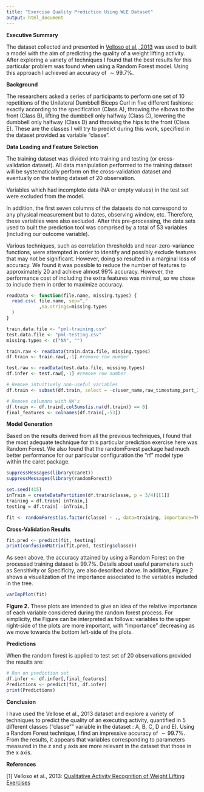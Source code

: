 ```yaml
---
title: "Exercise Quality Prediction Using WLE Dataset"
output: html_document
---
```


**Executive Summary**

The dataset collected and presented in [Velloso et al., 2013](http://groupware.les.inf.puc-rio.br/public/papers/2013.Velloso.QAR-WLE.pdf) 
was used to built a model with the aim of predicting the quality of a weight lifting activity. After exploring a variety of techniques I found that the best results for this particular problem was found when using a Random Forest model. Using this approach I achieved an accuracy of $\sim 99.7\%$. 

**Background**

The researchers asked a series of participants to perform one set of 10 repetitions of the Unilateral Dumbbell Biceps Curl in five different fashions: exactly according to the specification (Class A), throwing the elbows to the front (Class B), lifting the dumbbell only halfway (Class C), lowering the dumbbell only halfway (Class D) and throwing the hips to the front (Class E). These are the classes I will try to predict during this work, specified in the dataset provided as variable "classe". 

**Data Loading and Feature Selection**

The training dataset was divided into training and testing (or cross-validation dataset). All data manipulation performed to the training dataset will be systematically perform on the cross-validation dataset and eventually on the testing dataset of 20 observation. 

Variables which had incomplete data (NA or empty values) in the test set were excluded from the model.

In addition, the first seven columns of the datasets do not correspond to any physical measurement but to dates, observing window, etc. Therefore, these variables were also excluded. After this pre-processing, the data sets used to built the prediction tool was comprised by a total of 53 variables (including our outcome variable).

Various techniques, such as correlation thresholds and near-zero-variance functions, were attempted in order to identify and possibly exclude features that may not be significant.  However, doing so resulted in a marginal loss of accuracy.  We found it was possible to reduce the number of features to approximately 20 and achieve almost 99% accuracy.  However, the performance cost of including the extra features was minimal, so we chose to include them in order to maximize accuracy.

```r

readData <- function(file.name, missing.types) {
  read.csv( file.name, sep=","
            ,na.strings=missing.types 
  )
}

train.data.file <- "pml-training.csv"
test.data.file <- "pml-testing.csv"
missing.types <- c("NA", "")

train.raw <- readData(train.data.file, missing.types)
df.train <- train.raw[,-1] #remove row number

test.raw <- readData(test.data.file, missing.types)
df.infer <- test.raw[,-1] #remove row number

# Remove intuitively non-useful variables
df.train <- subset(df.train, select = -c(user_name,raw_timestamp_part_1,raw_timestamp_part_2,cvtd_timestamp,new_window,num_window) )

# Remove columnns with NA's
df.train <- df.train[,colSums(is.na(df.train)) == 0]
final_features <- colnames(df.train[,-53])
```

**Model Generation**

Based on the results derived from all the previous techniques, I found that the most adequate technique for this particular prediction exercise here was Random Forest. We also found that the randomForest package had much better performance for our particular configuration the "rf" model type within the caret package.


```r
suppressMessages(library(caret))
suppressMessages(library(randomForest))

set.seed(415)
inTrain = createDataPartition(df.train$classe, p = 3/4)[[1]]
training = df.train[ inTrain,]
testing = df.train[ -inTrain,]

fit <- randomForest(as.factor(classe) ~ ., data=training, importance=TRUE)

```

**Cross-Validation Results**

```r
fit.pred <- predict(fit, testing)
print(confusionMatrix(fit.pred, testing$classe))

```

As seen above, the accuracy attained by using a Random Forest on the processed training dataset is 99.7%. Details about useful parameters such as Sensitivity or Specificity, are also described above. In addition, Figure 2 shows a visualization of the importance associated to the variables included in the tree. 

```r
varImpPlot(fit)
```

**Figure 2.** These plots are intended to give an idea of the relative importance of each variable considered during the random forest process. For simplicity, the Figure can be interpreted as follows: variables to the upper right-side of the plots are more important, with "importance" decreasing as we move towards the bottom left-side of the plots.

**Predictions**

When the random forest is applied to test set of 20 observations provided the results are: 

```r
# Run on prediction set
df.infer <- df.infer[,final_features]
Predictions <- predict(fit, df.infer)
print(Predictions)
```

**Conclusion**

I have used the Vellose et al., 2013 dataset and explore a variety of techniques to predict the quality of an executing activity, quantified in 5 different classes ("classe"" variable in the dataset : A, B, C, D and E). Using a Random Forest technique, I find an impressive accuracy of $\sim 99.7\%$. From the results, it appears that variables corresponding to parameters measured in the z and y axis are more relevant in the dataset that those in the x axis. 

**References**

[1] Velloso et al., 2013: [Qualitative Activity Recognition of Weight Lifting Exercises](http://groupware.les.inf.puc-rio.br/public/papers/2013.Velloso.QAR-WLE.pdf)



